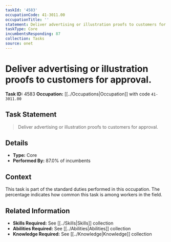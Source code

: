 ```yaml
---
taskId: '4583'
occupationCode: 41-3011.00
occupationTitle: ''
statement: Deliver advertising or illustration proofs to customers for approval.
taskType: Core
incumbentsResponding: 87
collection: Tasks
source: onet
---
```

# Deliver advertising or illustration proofs to customers for approval.

**Task ID:** 4583
**Occupation:** [[../Occupations|Occupation]] with code `41-3011.00`

## Task Statement

> Deliver advertising or illustration proofs to customers for approval.

## Details

- **Type:** Core
- **Performed By:** 87.0% of incumbents

## Context

This task is part of the standard duties performed in this occupation. The percentage indicates how common this task is among workers in the field.

## Related Information

- **Skills Required:** See [[../Skills|Skills]] collection
- **Abilities Required:** See [[../Abilities|Abilities]] collection
- **Knowledge Required:** See [[../Knowledge|Knowledge]] collection

